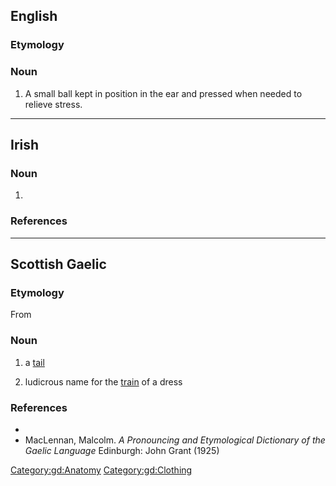 ==English==

===Etymology===
{{compound|en|ear|ball}}

===Noun===
{{en-noun}}

# {{lb|en|acupuncture}} A small ball kept in position in the ear and pressed when needed to relieve stress.

----

==Irish==

===Noun===
{{ga-noun|m|earbaill|earbaill}}

# {{alternative form of|eireaball|lang=ga}}

===References===
{{R:Dinneen}}

----

==Scottish Gaelic==

===Etymology===
From {{inh|gd|sga|erball}}

===Noun===
{{gd-noun|g=m|gen=earbaill|pl=earbaill}}

# a [[tail]]
#: {{ux|gd|'''earball''' an each|inline=1|t=paddock-pipe, horse-tail}}
#: {{ux|gd|bun an '''earbaill'''|inline=1|t=the rump}}
#: {{ux|gd|'''earball''' sguabach|inline=1|t=a bushy tail}}
# ludicrous name for the [[train]] of a dress

===References===
* {{R:Dwelly}}
* MacLennan, Malcolm. ''A Pronouncing and Etymological Dictionary of the Gaelic Language'' Edinburgh: John Grant (1925)

[[Category:gd:Anatomy]]
[[Category:gd:Clothing]]